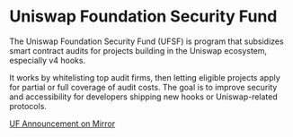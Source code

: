 # Uniswap Foundation Security Fund

The Uniswap Foundation Security Fund (UFSF) is program that subsidizes smart contract audits for projects building in the Uniswap ecosystem, especially v4 hooks.

It works by whitelisting top audit firms, then letting eligible projects apply for partial or full coverage of audit costs. The goal is to improve security and accessibility for developers shipping new hooks or Uniswap-related protocols.

[UF Announcement on Mirror](https://uniswapfoundation.mirror.xyz/jEBcJKZf8OEOiLB-svh9MNoopqOSUh0Nf3M4qAABUk8)
